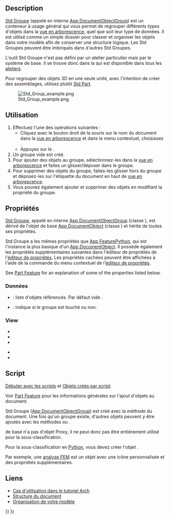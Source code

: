 <languages/>

{{Docnav/fr
|[[Part_DatumPoint/fr|Point de référence]]
|[[Std_LinkMake/fr|Créer un lien]]
|[[Std_Base/fr|Std Base]]
|IconL=Part_DatumPoint.svg
|IconR=Std_LinkMake.svg
|IconC=Freecad.svg
}}

{{GuiCommand/fr
|Name=Std Group
|Name/fr=Std Groupe
|MenuLocation=[[Tree_view/fr|Vue en arborescence]] → Clic droit sur le nom du document → Créer un groupe
|Workbenches=Tous
|Shortcut=
|Version=
|SeeAlso=[[Std_Part/fr|Std Part]], [[Draft_SelectGroup/fr|Draft Sélection groupée]], [[Draft_AddToGroup/fr|Draft Ajouter au groupe]]
}}

==Description==

[[Std_Group/fr|Std Groupe]] (appelé en interne [[App_DocumentObjectGroup/fr|App DocumentObjectGroup]]) est un conteneur à usage général qui vous permet de regrouper différents types d'objets dans la [[Tree_view/fr|vue en arborescence]], quel que soit leur type de données. Il est utilisé comme un simple dossier pour classer et organiser les objets dans votre modèle afin de conserver une structure logique. Les Std Groupes peuvent être imbriqués dans d'autres Std Groupes.

L'outil Std Groupe n'est pas défini par un atelier particulier mais par le système de base. Il se trouve donc dans la {{MenuCommand|barre d'outils de structure}} qui est disponible dans tous les [[Workbenches/fr|ateliers]].

Pour regrouper des objets 3D en une seule unité, avec l'intention de créer des assemblages, utilisez plutôt [[Std_Part/fr|Std Part]].

[[File:Std_Group_example.png]]

{{Caption|Divers éléments à l'intérieur de Std Groupes dans la vue en arborescence.}}

<span id="Usage"></span>
==Utilisation==

# Effectuez l'une des opérations suivantes :
#* Cliquez avec le bouton droit de la souris sur le nom du document dans la [[Tree_view/fr|vue en arborescence]] et dans le menu contextuel, choisissez {{MenuCommand|Créer un groupe}}.
#* Appuyez sur le {{Button|[[Image:Std_Group.svg|16px]] [[Std_Group/fr|Créer un groupe]]}}.
# Un groupe vide est créé.
# Pour ajouter des objets au groupe, sélectionnez-les dans la [[Tree_view/fr|vue en arborescence]] et faites un glisser/déposer  dans le groupe.
# Pour supprimer des objets du groupe, faites-les glisser hors du groupe et déposez-les sur l'étiquette du document en haut de [[Tree_view/fr|vue en arborescence]].
# Vous pouvez également ajouter et supprimer des objets en modifiant la propriété {{PropertyData|Group}} du groupe.

<span id="Properties"></span>
==Propriétés==

[[Std_Group/fr|Std Groupe]], appelé en interne [[App_DocumentObjectGroup/fr|App DocumentObjectGroup]] (classe {{incode|App::DocumentObjectGroup}}), est dérivé de l'objet de base [[App_DocumentObject/fr|App DocumentObject]] (classe {{incode|App::DocumentObject}}) et hérite de toutes ses propriétés.

Std Groupe a les mêmes propriétés que [[App_FeaturePython/fr#Propri.C3.A9t.C3.A9s|App FeaturePython]], qui est l'instance la plus basique d'un [[App_DocumentObject/fr|App DocumentObject]]. Il possède également les propriétés supplémentaires suivantes dans l'éditeur de propriétés de l'[[Property_editor/fr|éditeur de propriétés]]. Les propriétés cachées peuvent être affichées à l'aide de la commande {{MenuCommand|Afficher les propriétés cachées}} du menu contextuel de l'[[Property_editor/fr|éditeur de propriétés]].

See [[Part_Feature#Properties|Part Feature]] for an explanation of some of the properties listed below.

<span id="Data"></span>
=== Données ===

{{TitleProperty|Base}}

* {{PropertyData|Group|LinkList}} : liste d'objets référencés. Par défaut vide {{value|[]}}.
* {{PropertyData|_ Group Touched|Bool|Hidden}} : indique si le groupe est touché ou non.

=== View ===

{{TitleProperty|Display Options}}

* {{PropertyView|Display Mode|Enumeration}}
* {{PropertyView|Show In Tree|Bool}}
* {{PropertyView|Visibility|Bool}}

{{TitleProperty|Selection}}

* {{PropertyView|On Top When Selected|Enumeration}}
* {{PropertyView|Selection Style|Enumeration}}

<span id="Scripting"></span>
==Script==

{{Emphasis|Voir aussi :}} [[FreeCAD_Scripting_Basics/fr|Débuter avec les scripts]] et [[Scripted_objects/fr|Objets créés par script]].

Voir [[Part_Feature/fr|Part Feature]] pour les informations générales sur l'ajout d'objets au document.

Std Groupe ([[App_DocumentObjectGroup/fr|App DocumentObjectGroup]]) est créé avec la méthode {{incode|addObject()}} du document. Une fois qu'un groupe existe, d'autres objets peuvent y être ajoutés avec les méthodes {{incode|addObject()}} ou {{incode|addObjects()}}.

{{Code|code=
import FreeCAD as App

doc = App.newDocument()
group = App.ActiveDocument.addObject("App::DocumentObjectGroup", "Group")

obj1 = App.ActiveDocument.addObject("PartDesign::Body", "Body")
obj2 = App.ActiveDocument.addObject("Part::Box", "Box")

group.addObjects([obj1, obj2])
App.ActiveDocument.recompute()
}}

{{incode|App::DocumentObjectGroup}} de base n'a pas d'objet Proxy, il ne peut donc pas être entièrement utilisé pour la sous-classification.

Pour la sous-classification en [[Python/fr|Python]], vous devez créer l'objet {{incode|App::DocumentObjectGroupPython}}.

{{Code|code=
import FreeCAD as App

doc = App.newDocument()
obj = App.ActiveDocument.addObject("App::DocumentObjectGroupPython", "Name")
obj.Label = "Custom label"
}}

Par exemple, une [[FEM_Analysis/fr|analyse FEM]] est un objet {{incode|App::DocumentObjectGroupPython}} avec une icône personnalisée et des propriétés supplémentaires.

<span id="Links"></span>
==Liens==

* [[Arch_tutorial/fr#Organiser_votre_mod.C3.A8le|Cas d'utilisation dans le tutoriel Arch]]
* [[Document_structure/fr|Structure du document]]
* [[Arch_tutorial/fr#Organiser_votre_mod.C3.A8le|Organisation de votre modèle]]


{{Docnav/fr
|[[Part_DatumPoint/fr|Point de référence]]
|[[Std_LinkMake/fr|Créer un lien]]
|[[Std_Base/fr|Std Base]]
|IconL=Part_DatumPoint.svg
|IconR=Std_LinkMake.svg
|IconC=Freecad.svg
}}

{{Std_Base_navi{{#translation:}}}}
{{Userdocnavi{{#translation:}}}}
